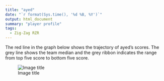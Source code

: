 ```yaml
---
title: "ayed"
date: "`r format(Sys.time(), '%d %B, %Y')`"
output: html_document
summary: "player profile"
tags:
  - Zig-Zag RZR
---
```


The red line in the graph below shows the trajectory of ayed's scores. The grey line shows the team median and the grey ribbon indicates the range from top five score to bottom five score.

![Image title](ayed.jpg)
